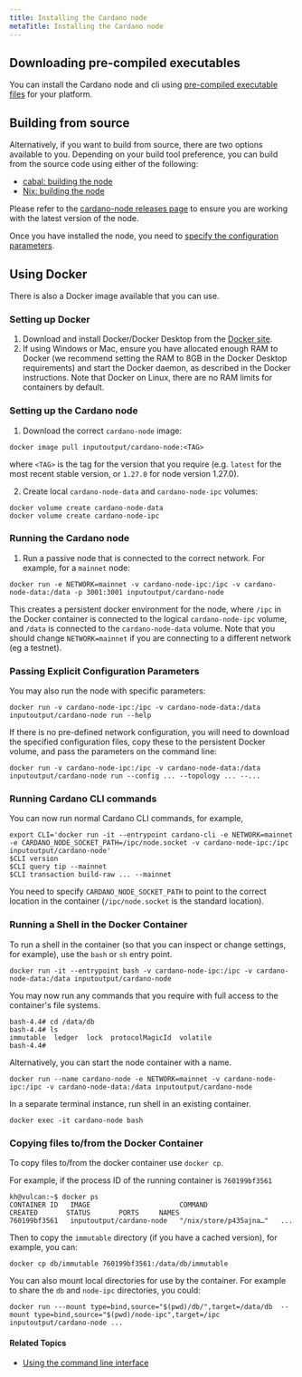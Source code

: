```yaml
---
title: Installing the Cardano node
metaTitle: Installing the Cardano node
---
```


## Downloading pre-compiled executables

You can install the Cardano node and cli using
[pre-compiled executable files](https://github.com/input-output-hk/cardano-node#linux-executable)
for your platform.

## Building from source

Alternatively, if you want to build from source, there are two options
available to you. Depending on your build tool preference, you can build from
the source code using either of the following:

- [cabal: building the node](https://github.com/input-output-hk/cardano-node/blob/master/doc/getting-started/install.md/)
- [Nix: building the node](https://github.com/input-output-hk/cardano-node/blob/master/doc/getting-started/building-the-node-using-nix.md/)

Please refer to the [cardano-node releases page](https://github.com/input-output-hk/cardano-node/releases/latest) to ensure you are working with the latest version of the node.

Once you have installed the node, you need to
[specify the configuration parameters](https://github.com/input-output-hk/cardano-node/blob/master/doc/getting-started/understanding-config-files.md/).

## Using Docker
There is also a Docker image available that you can use. 

### Setting up Docker

1. Download and install Docker/Docker Desktop from the [Docker site](https://docs.docker.com/get-docker/).
2. If using Windows or Mac, ensure you have allocated enough RAM to Docker (we recommend setting the RAM to 8GB in the Docker Desktop requirements) and start the Docker daemon, as described in the Docker instructions. Note that Docker on Linux, there are no RAM limits for containers by default.

### Setting up the Cardano node
1. Download the correct `cardano-node` image:

``docker image pull inputoutput/cardano-node:<TAG>``

where `<TAG>` is the tag for the version that you require (e.g. `latest` for the most recent stable version, or `1.27.0` for node version 1.27.0).

2. Create local `cardano-node-data` and `cardano-node-ipc` volumes:

```
docker volume create cardano-node-data
docker volume create cardano-node-ipc
```

### Running the Cardano node

1. Run a passive node that is connected to the correct network. For example, for a `mainnet` node:

``docker run -e NETWORK=mainnet -v cardano-node-ipc:/ipc -v cardano-node-data:/data -p 3001:3001 inputoutput/cardano-node``

This creates a persistent docker environment for the node, where `/ipc` in the Docker container is connected to the logical `cardano-node-ipc` volume, and `/data` is connected to the `cardano-node-data` volume.  Note that you should change `NETWORK=mainnet` if you are connecting to a different network (eg a testnet).  

### Passing Explicit Configuration Parameters
You may also run the node with specific parameters:

``docker run -v cardano-node-ipc:/ipc -v cardano-node-data:/data inputoutput/cardano-node run --help``

If there is no pre-defined network configuration, you will need to download the specified configuration files, copy these to the persistent Docker volume, and pass the parameters on the command line:

``docker run -v cardano-node-ipc:/ipc -v cardano-node-data:/data inputoutput/cardano-node run --config ... --topology ... --...``

### Running Cardano CLI commands
You can now run normal Cardano CLI commands, for example,
```
export CLI='docker run -it --entrypoint cardano-cli -e NETWORK=mainnet -e CARDANO_NODE_SOCKET_PATH=/ipc/node.socket -v cardano-node-ipc:/ipc inputoutput/cardano-node'
$CLI version
$CLI query tip --mainnet
$CLI transaction build-raw ... --mainnet
```
You need to specify `CARDANO_NODE_SOCKET_PATH` to point to the correct location in the container (`/ipc/node.socket` is the standard location).

### Running a Shell in the Docker Container
To run a shell in the container (so that you can inspect or change settings, for example), use the `bash` or `sh` entry point.

``docker run -it --entrypoint bash -v cardano-node-ipc:/ipc -v cardano-node-data:/data inputoutput/cardano-node``

You may now run any commands that you require with full access to the container's file systems.

```
bash-4.4# cd /data/db
bash-4.4# ls
immutable  ledger  lock  protocolMagicId  volatile
bash-4.4# 
```

Alternatively, you can start the node container with a name.

``docker run --name cardano-node -e NETWORK=mainnet -v cardano-node-ipc:/ipc -v cardano-node-data:/data inputoutput/cardano-node``

In a separate terminal instance, run shell in an existing container.

``docker exec -it cardano-node bash``

### Copying files to/from the Docker Container
To copy files to/from the docker container use `docker cp`.

For example, if the process ID of the running container is `760199bf3561`

```
kh@vulcan:~$ docker ps
CONTAINER ID   IMAGE                      COMMAND                  CREATED       STATUS       PORTS     NAMES
760199bf3561   inputoutput/cardano-node   "/nix/store/p435ajna…"   ...
```

Then to copy the `immutable` directory (if you have a cached version), for example, you can:

``docker cp db/immutable 760199bf3561:/data/db/immutable``

You can also mount local directories for use by the container.  For example to share the `db` and `node-ipc` directories, you could:

``docker run ---mount type=bind,source="$(pwd)/db/",target=/data/db  --mount type=bind,source="$(pwd)/node-ipc",target=/ipc inputoutput/cardano-node ...``

#### Related Topics

- [Using the command line interface](/getting-started/use-cli)

